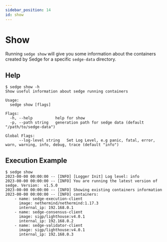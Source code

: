 ```yaml
---
sidebar_position: 14
id: show
---
```


# Show

Running `sedge show` will give you some information about the containers created by Sedge for a specific `sedge-data` directory.

## Help

```
$ sedge show -h
Show useful information about sedge running containers

Usage:
  sedge show [flags]

Flags:
  -h, --help          help for show
  -p, --path string   generation path for sedge data (default "/path/to/sedge-data")

Global Flags:
      --log-level string   Set Log Level, e.g panic, fatal, error, warn, warning, info, debug, trace (default "info")
```

## Execution Example

```
$ sedge show
2023-00-00 00:00:00 -- [INFO] [Logger Init] Log level: info
2023-00-00 00:00:00 -- [INFO] You are running the latest version of sedge. Version:  v1.5.0
2023-00-00 00:00:00 -- [INFO] Showing existing containers information
2023-00-00 00:00:00 -- [INFO] containers:
    - name: sedge-execution-client
      image: nethermind/nethermind:1.17.3
      internal_ip: 192.168.0.1
    - name: sedge-consensus-client
      image: sigp/lighthouse:v4.0.1
      internal_ip: 192.168.0.2
    - name: sedge-validator-client
      image: sigp/lighthouse:v4.0.1
      internal_ip: 192.168.0.3
```